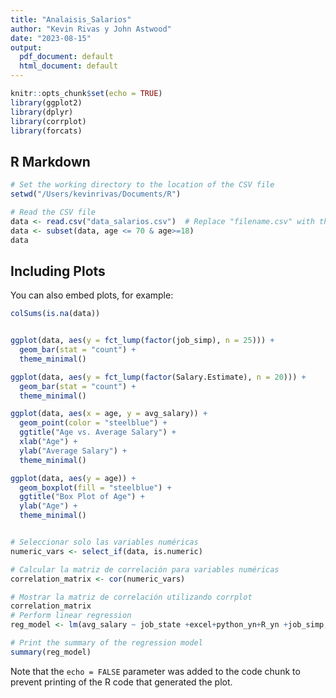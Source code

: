 ```yaml
---
title: "Analaisis_Salarios"
author: "Kevin Rivas y John Astwood"
date: "2023-08-15"
output:
  pdf_document: default
  html_document: default
---
```


```r
knitr::opts_chunk$set(echo = TRUE)
library(ggplot2)
library(dplyr)
library(corrplot)
library(forcats)
```

## R Markdown

```r
# Set the working directory to the location of the CSV file
setwd("/Users/kevinrivas/Documents/R")

# Read the CSV file
data <- read.csv("data_salarios.csv")  # Replace "filename.csv" with the actual CSV file's name
data <- subset(data, age <= 70 & age>=18)
data

```

## Including Plots

You can also embed plots, for example:

```r
colSums(is.na(data))


ggplot(data, aes(y = fct_lump(factor(job_simp), n = 25))) +
  geom_bar(stat = "count") +
  theme_minimal()

ggplot(data, aes(y = fct_lump(factor(Salary.Estimate), n = 20))) +
  geom_bar(stat = "count") +
  theme_minimal()

ggplot(data, aes(x = age, y = avg_salary)) +
  geom_point(color = "steelblue") +
  ggtitle("Age vs. Average Salary") +
  xlab("Age") +
  ylab("Average Salary") +
  theme_minimal()

ggplot(data, aes(y = age)) +
  geom_boxplot(fill = "steelblue") +
  ggtitle("Box Plot of Age") +
  ylab("Age") +
  theme_minimal()


# Seleccionar solo las variables numéricas
numeric_vars <- select_if(data, is.numeric)

# Calcular la matriz de correlación para variables numéricas
correlation_matrix <- cor(numeric_vars)

# Mostrar la matriz de correlación utilizando corrplot
correlation_matrix
# Perform linear regression
reg_model <- lm(avg_salary ~ job_state +excel+python_yn+R_yn +job_simp,data= data)

# Print the summary of the regression model
summary(reg_model)
```

Note that the `echo = FALSE` parameter was added to the code chunk to prevent printing of the R code that generated the plot.
